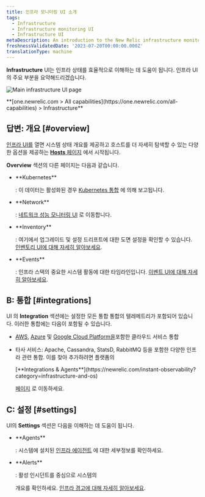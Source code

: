 ```yaml
---
title: 인프라 모니터링 UI 소개
tags:
  - Infrastructure
  - Infrastructure monitoring UI
  - Infrastructure UI
metaDescription: An introduction to the New Relic infrastructure monitoring UI pages.
freshnessValidatedDate: '2023-07-20T00:00:00.000Z'
translationType: machine
---
```


<DNT>**Infrastructure**</DNT> UI는 인프라 상태를 효율적으로 이해하는 데 도움이 됩니다. 인프라 UI의 주요 부분을 요약해드리겠습니다.

<img
  title="Main infrastructure UI page"
  alt="Main infrastructure UI page"
  src="/images/infrastructure_screenshot-full_infrastructure-main-ui.webp"
/>

<figcaption>
  <DNT>
    **[one.newrelic.com > All capabilities](https://one.newrelic.com/all-capabilities) > Infrastructure**
  </DNT>
</figcaption>

## 답변: 개요 [#overview]

[인프라 UI를](https://one.newrelic.com/infra/infrastructure/hosts) 열면 시스템 상태 개요를 제공하고 호스트를 더 자세히 탐색할 수 있는 다양한 옵션을 제공하는 [<DNT>**Hosts**</DNT> 페이지](/docs/infrastructure/infrastructure-ui-pages/infra-hosts-ui-page) 에서 시작됩니다.

<DNT>**Overview**</DNT> 섹션의 다른 페이지는 다음과 같습니다.

* <DNT>
    **Kubernetes**
  </DNT>

  : 이 데이터는 활성화된 경우 [Kubernetes 통합](/docs/kubernetes-pixie/kubernetes-integration/get-started/introduction-kubernetes-integration) 에 의해 보고됩니다.

* <DNT>
    **Network**
  </DNT>

  : [네트워크 성능 모니터링 UI](/docs/network-performance-monitoring/get-started/npm-introduction) 로 이동합니다.

* <DNT>
    **Inventory**
  </DNT>

  : 여기에서 업그레이드 및 설정 드리프트에 대한 도면 설정을 확인할 수 있습니다. [인벤토리 UI에 대해 자세히 알아보세요](/docs/infrastructure/infrastructure-ui-pages/infrastructure-inventory-page-search-your-entire-infrastructure).

* <DNT>
    **Events**
  </DNT>

  : 인프라 스택의 중요한 시스템 활동에 대한 타임라인입니다. [이벤트 UI에 대해 자세히 알아보세요](/docs/infrastructure/infrastructure-ui-pages/infrastructure-events-page-live-feed-every-config-change).

## B: 통합 [#integrations]

UI 의 <DNT>**Integration**</DNT> 섹션에는 설정한 모든 통합 통합의 텔레메트리가 포함되어 있습니다. 이러한 통합에는 다음이 포함될 수 있습니다.

* [AWS](/docs/infrastructure/amazon-integrations/get-started/introduction-aws-integrations), [Azure](/docs/infrastructure/microsoft-azure-integrations/get-started/introduction-azure-monitoring-integrations) 및 [Google Cloud Platform을](/docs/infrastructure/google-cloud-platform-integrations/get-started/introduction-google-cloud-platform-integrations)포함한 클라우드 서비스 통합

* 타사 서비스: Apache, Cassandra, StatsD, RabbitMQ 등을 포함한 다양한 인프라 관련 통합. 이를 찾아 추가하려면 플랫폼의

  <DNT>
    [**Integrations & Agents**](https://newrelic.com/instant-observability?category=infrastructure-and-os)
  </DNT>

  [페이지](https://newrelic.com/instant-observability?category=infrastructure-and-os) 로 이동하세요.

## C: 설정 [#settings]

UI의 <DNT>**Settings**</DNT> 섹션은 다음을 이해하는 데 도움이 됩니다.

* <DNT>
    **Agents**
  </DNT>

  : 시스템에 설치된 [인프라 에이전트](/docs/infrastructure/install-infrastructure-agent/get-started/install-infrastructure-agent) 에 대한 세부정보를 확인하세요.

* <DNT>
    **Alerts**
  </DNT>

  : 활성 인시던트를 중심으로 시스템의

  <InlinePopover type="alerts"/>

  개요를 확인하세요. [인프라 경고에 대해 자세히 알아보세요](/docs/infrastructure/new-relic-infrastructure/infrastructure-alert-conditions/infrastructure-alerts-add-edit-or-view-host-alert-information).

